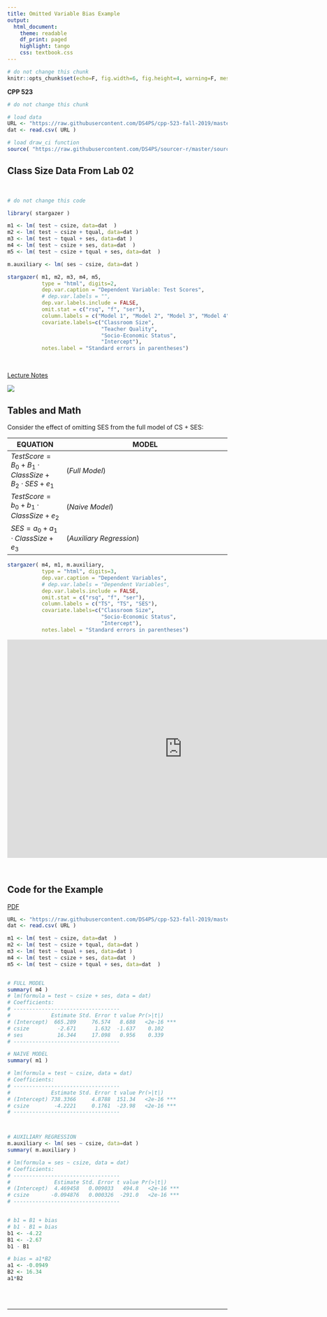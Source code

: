 ```yaml
---
title: Omitted Variable Bias Example
output:
  html_document:
    theme: readable
    df_print: paged
    highlight: tango
    css: textbook.css
---
```


```r
# do not change this chunk
knitr::opts_chunk$set(echo=F, fig.width=6, fig.height=4, warning=F, message=F )
```


**CPP 523**




```r
# do not change this chunk

# load data
URL <- "https://raw.githubusercontent.com/DS4PS/cpp-523-fall-2019/master/labs/class-size-seed-1234.csv"
dat <- read.csv( URL )

# load draw_ci function
source( "https://raw.githubusercontent.com/DS4PS/sourcer-r/master/sourcer.R" )
```




## Class Size Data From Lab 02

<br>



```r
# do not change this code 

library( stargazer )

m1 <- lm( test ~ csize, data=dat  ) 
m2 <- lm( test ~ csize + tqual, data=dat )
m3 <- lm( test ~ tqual + ses, data=dat ) 
m4 <- lm( test ~ csize + ses, data=dat  )
m5 <- lm( test ~ csize + tqual + ses, data=dat  )

m.auxiliary <- lm( ses ~ csize, data=dat )

stargazer( m1, m2, m3, m4, m5, 
           type = "html", digits=2,
           dep.var.caption = "Dependent Variable: Test Scores",
           # dep.var.labels = "",
           dep.var.labels.include = FALSE,
           omit.stat = c("rsq", "f", "ser"),
           column.labels = c("Model 1", "Model 2", "Model 3", "Model 4", "Model 5"),
           covariate.labels=c("Classroom Size",
                              "Teacher Quality",
                              "Socio-Economic Status",
                              "Intercept"),
           notes.label = "Standard errors in parentheses")


```

<br>

[Lecture Notes](https://github.com/DS4PS/cpp-523-spr-2020/raw/master/lectures/p-07-omitted-variable-bias.pdf) 

![](images/path-diagram.png)



## Tables and Math



Consider the effect of omitting SES from the full model of CS + SES: 

EQUATION | MODEL  
---------|--------------------------
| $TestScore = B_0 + B_1 \cdot ClassSize + B_2 \cdot SES + e_1$ | $(Full \ Model)$ |
| $TestScore = b_0 + b_1 \cdot ClassSize + e_2$  |   $(Naive \ Model)$ |
| $SES = a_0 + a_1 \cdot ClassSize + e_3$  |  $(Auxiliary \  Regression)$ | 



```r

stargazer( m4, m1, m.auxiliary, 
           type = "html", digits=3,
           dep.var.caption = "Dependent Variables",
           # dep.var.labels = "Dependent Variables",
           dep.var.labels.include = FALSE,
           omit.stat = c("rsq", "f", "ser"),
           column.labels = c("TS", "TS", "SES"),
           covariate.labels=c("Classroom Size",
                              "Socio-Economic Status",
                              "Intercept"),
           notes.label = "Standard errors in parentheses")
```



<iframe width="800" height=500 src="https://www.youtube.com/embed/U3rOm-yBUzY" frameborder="0" allow="accelerometer; autoplay; encrypted-media; gyroscope; picture-in-picture" allowfullscreen></iframe>

<br>



## Code for the Example


[PDF](https://github.com/DS4PS/cpp-523-spr-2020/raw/master/lectures/omitted-variable-bias-example.pdf)



```r

URL <- "https://raw.githubusercontent.com/DS4PS/cpp-523-fall-2019/master/labs/class-size-seed-1234.csv"
dat <- read.csv( URL )

m1 <- lm( test ~ csize, data=dat  ) 
m2 <- lm( test ~ csize + tqual, data=dat )
m3 <- lm( test ~ tqual + ses, data=dat ) 
m4 <- lm( test ~ csize + ses, data=dat  )
m5 <- lm( test ~ csize + tqual + ses, data=dat  )


# FULL MODEL
summary( m4 )
# lm(formula = test ~ csize + ses, data = dat)
# Coefficients:
# ----------------------------------
#             Estimate Std. Error t value Pr(>|t|)    
# (Intercept)  665.289     76.574   8.688   <2e-16 ***
# csize         -2.671      1.632  -1.637    0.102    
# ses           16.344     17.098   0.956    0.339    
# ----------------------------------

# NAIVE MODEL 
summary( m1 )

# lm(formula = test ~ csize, data = dat)
# Coefficients:
# ----------------------------------
#             Estimate Std. Error t value Pr(>|t|)    
# (Intercept) 738.3366     4.8788  151.34   <2e-16 ***
# csize        -4.2221     0.1761  -23.98   <2e-16 ***
# ----------------------------------



# AUXILIARY REGRESSION
m.auxiliary <- lm( ses ~ csize, data=dat )
summary( m.auxiliary )

# lm(formula = ses ~ csize, data = dat)
# Coefficients:
# ----------------------------------
#              Estimate Std. Error t value Pr(>|t|)    
# (Intercept)  4.469458   0.009033   494.8   <2e-16 ***
# csize       -0.094876   0.000326  -291.0   <2e-16 ***
# ----------------------------------


# b1 = B1 + bias
# b1 - B1 = bias
b1 <- -4.22
B1 <- -2.67
b1 - B1

# bias = a1*B2
a1 <- -0.0949
B2 <- 16.34
a1*B2

```





<br>
<br>

---

<br>
<br>






